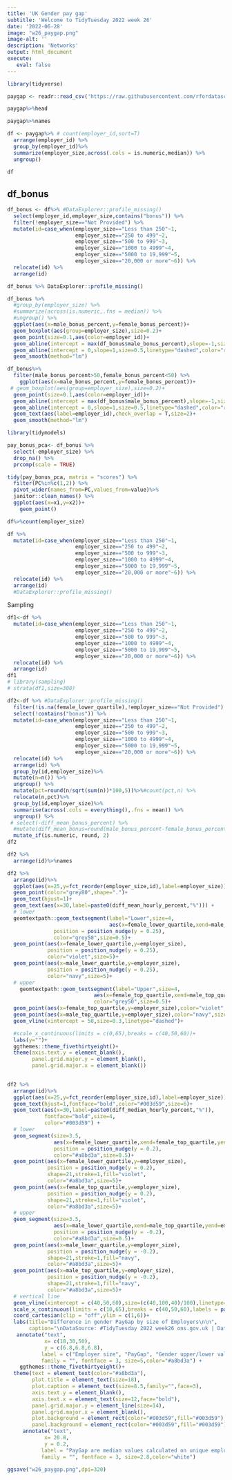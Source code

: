 ```yaml
---
title: 'UK Gender pay gap'
subtitle: 'Welcome to TidyTuesday 2022 week 26'
date: '2022-06-28'
image: "w26_paygap.png"
image-alt: ''
description: 'Networks'
output: html_document
execute: 
   eval: false
---
```






```r
library(tidyverse)
```


```r
paygap <- readr::read_csv('https://raw.githubusercontent.com/rfordatascience/tidytuesday/master/data/2022/2022-06-28/paygap.csv')
```


```r
paygap%>%head
```

```r
paygap%>%names
```
```r
df <- paygap%>% # count(employer_id,sort=T)
  arrange(employer_id) %>%
  group_by(employer_id)%>%
  summarize(employer_size,across(.cols = is.numeric,median)) %>%
  ungroup()
  
df
```

## df_bonus

```r
df_bonus <- df%>% #DataExplorer::profile_missing()
  select(employer_id,employer_size,contains("bonus")) %>%
  filter(!employer_size=="Not Provided") %>%
  mutate(id=case_when(employer_size=="Less than 250"~1,
                      employer_size=="250 to 499"~2,
                      employer_size=="500 to 999"~3,
                      employer_size=="1000 to 4999"~4,
                      employer_size=="5000 to 19,999"~5,
                      employer_size=="20,000 or more"~6)) %>%
  relocate(id) %>%
  arrange(id)

df_bonus %>% DataExplorer::profile_missing()
```


```r
df_bonus %>%
  #group_by(employer_size) %>%
  #summarize(across(is.numeric,.fns = median)) %>%
  #ungroup() %>%
  ggplot(aes(x=male_bonus_percent,y=female_bonus_percent))+
  geom_boxplot(aes(group=employer_size),size=0.2)+ 
  geom_point(size=0.1,aes(color=employer_id))+
  geom_abline(intercept = max(df_bonus$male_bonus_percent),slope=-1,size=0.1,linetype="dashed")+
  geom_abline(intercept = 0,slope=1,size=0.5,linetype="dashed",color="red")+
  geom_smooth(method="lm")
```
```r
df_bonus%>%
  filter(male_bonus_percent>50,female_bonus_percent<50) %>%
    ggplot(aes(x=male_bonus_percent,y=female_bonus_percent))+
 # geom_boxplot(aes(group=employer_size),size=0.2)+ 
  geom_point(size=0.1,aes(color=employer_id))+
  geom_abline(intercept = max(df_bonus$male_bonus_percent),slope=-1,size=0.5,linetype="dashed")+
  geom_abline(intercept = 0,slope=1,size=0.5,linetype="dashed",color="red")+
  geom_text(aes(label=employer_id),check_overlap = T,size=2)+
  geom_smooth(method="lm")
```
```r
library(tidymodels)
```


```r
pay_bonus_pca<- df_bonus %>%
  select(-employer_size) %>%
  drop_na() %>%
  prcomp(scale = TRUE)

tidy(pay_bonus_pca, matrix = "scores") %>%
  filter(PC%in%c(1,2)) %>%
  pivot_wider(names_from=PC,values_from=value)%>%
  janitor::clean_names() %>%
  ggplot(aes(x=x1,y=x2))+
    geom_point()
```


```r
df%>%count(employer_size)
```




```r
df %>%
  mutate(id=case_when(employer_size=="Less than 250"~1,
                      employer_size=="250 to 499"~2,
                      employer_size=="500 to 999"~3,
                      employer_size=="1000 to 4999"~4,
                      employer_size=="5000 to 19,999"~5,
                      employer_size=="20,000 or more"~6)) %>%
  relocate(id) %>%
  arrange(id) 
  #DataExplorer::profile_missing()

```


Sampling
```r
df1<-df %>%
  mutate(id=case_when(employer_size=="Less than 250"~1,
                      employer_size=="250 to 499"~2,
                      employer_size=="500 to 999"~3,
                      employer_size=="1000 to 4999"~4,
                      employer_size=="5000 to 19,999"~5,
                      employer_size=="20,000 or more"~6)) %>%
  relocate(id) %>%
  arrange(id)
df1
# library(sampling)
# strata(df1,size=300)
```




```r
df2<-df %>% #DataExplorer::profile_missing()
  filter(!is.na(female_lower_quartile),!employer_size=="Not Provided") %>%
  select(!contains("bonus")) %>%
  mutate(id=case_when(employer_size=="Less than 250"~1,
                      employer_size=="250 to 499"~2,
                      employer_size=="500 to 999"~3,
                      employer_size=="1000 to 4999"~4,
                      employer_size=="5000 to 19,999"~5,
                      employer_size=="20,000 or more"~6)) %>%
  relocate(id) %>%
  arrange(id) %>%
  group_by(id,employer_size)%>%
  mutate(n=n()) %>%
  ungroup() %>%
  mutate(pct=round(n/sqrt(sum(n))*100,5))%>%#count(pct,n) %>%
  relocate(n,pct)%>%
  group_by(id,employer_size)%>%
  summarise(across(.cols = everything(),.fns = mean)) %>%
  ungroup() %>%
 # select(-diff_mean_bonus_percent) %>%
  #mutate(diff_mean_bonus=round(male_bonus_percent-female_bonus_percent,2)) %>%
  mutate_if(is.numeric, round, 2)
df2
```
```r
df2 %>%
  arrange(id)%>%names
```



```r
df2 %>%
  arrange(id)%>%
  ggplot(aes(x=25,y=fct_reorder(employer_size,id),label=employer_size))+
  geom_point(color="grey80",shape=".")+
  geom_text(hjust=1)+
  geom_text(aes(x=30,label=paste0(diff_mean_hourly_percent,"%"))) +
  # lower
  geomtextpath::geom_textsegment(label="Lower",size=4,
                                 aes(x=female_lower_quartile,xend=male_lower_quartile,yend=employer_size),
               position = position_nudge(y = 0.25),
               color="grey50",size=0.5)+
  geom_point(aes(x=female_lower_quartile,y=employer_size),
             position = position_nudge(y = 0.25),
             color="violet",size=5)+
  geom_point(aes(x=male_lower_quartile,y=employer_size),
             position = position_nudge(y = 0.25),
             color="navy",size=5)+
  # upper
    geomtextpath::geom_textsegment(label="Upper",size=4,
                            aes(x=female_top_quartile,xend=male_top_quartile,yend=employer_size),
                            color="grey50",size=0.5)+
  geom_point(aes(x=female_top_quartile,y=employer_size),color="violet",size=5)+
  geom_point(aes(x=male_top_quartile,y=employer_size),color="navy",size=5)+
  geom_vline(xintercept = 50,size=0.3,linetype="dashed")+

  #scale_x_continuous(limits = c(0,65),breaks = c(40,50,60))+
  labs(y="")+
  ggthemes::theme_fivethirtyeight()+
  theme(axis.text.y = element_blank(),
        panel.grid.major.y = element_blank(),
        panel.grid.major.x = element_blank())
  
```



```r
df2 %>%
  arrange(id)%>%
  ggplot(aes(x=25,y=fct_reorder(employer_size,id),label=employer_size))+
  geom_text(hjust=1,fontface="bold",color="#003d59",size=6)+
  geom_text(aes(x=30,label=paste0(diff_median_hourly_percent,"%")),
            fontface="bold",size=4,
            color="#003d59") +
  # lower
  geom_segment(size=3.5,
               aes(x=female_lower_quartile,xend=female_top_quartile,yend=employer_size),
               position = position_nudge(y = 0.2),
               color="#a8bd3a",size=0.5)+
  geom_point(aes(x=female_lower_quartile,y=employer_size),
             position = position_nudge(y = 0.2),
             shape=21,stroke=1,fill="violet",
             color="#a8bd3a",size=5)+
  geom_point(aes(x=female_top_quartile,y=employer_size),
             position = position_nudge(y = 0.2),
             shape=21,stroke=1,fill="violet",
             color="#a8bd3a",size=5)+
  # upper
  geom_segment(size=3.5,
               aes(x=male_lower_quartile,xend=male_top_quartile,yend=employer_size),
               position = position_nudge(y = -0.2),
               color="#a8bd3a",size=0.5)+
  geom_point(aes(x=male_lower_quartile,y=employer_size),
             position = position_nudge(y = -0.2),
             shape=21,stroke=1,fill="navy",
             color="#a8bd3a",size=5)+
  geom_point(aes(x=male_top_quartile,y=employer_size),
             position = position_nudge(y = -0.2),
             shape=21,stroke=1,fill="navy",
             color="#a8bd3a",size=5)+
  # vertical line
  geom_vline(xintercept = c(40,50,60),size=(c(40,100,40)/100),linetype="dashed",color="grey40")+
  scale_x_continuous(limits = c(10,65),breaks = c(40,50,60),labels = paste0(c(40,50,60),"K"))+
  coord_cartesian(clip = "off",ylim = c(1,6))+
  labs(title="Difference in gender PayGap by size of Employers\n\n",
       caption="\nDataSource: #TidyTuesday 2022 week26 ons.gov.uk | DataViz: Federica Gazzelloni (@fgazzelloni)")+
   annotate("text",
            x= c(18,30,50),
            y = c(6.8,6.8,6.8),
           label = c("Employer size", "PayGap", "Gender upper/lower values "),
           family = "", fontface = 3, size=5,color="#a8bd3a") +
    ggthemes::theme_fivethirtyeight()+
  theme(text = element_text(color="#a8bd3a"),
        plot.title = element_text(size=18),
        plot.caption = element_text(size=8.5,family="",face=3),
        axis.text.y = element_blank(),
        axis.text.x = element_text(size=12,face="bold"),
        panel.grid.major.y = element_line(size=14),
        panel.grid.major.x = element_blank(),
        plot.background = element_rect(color="#003d59",fill="#003d59"),
        panel.background = element_rect(color="#003d59",fill="#003d59"))+
     annotate("text",
            x= 20.8,
            y = 0.2,
           label = "PayGap are median values calculated on unique employer id\nfrom hourly pay(%) mean difference\nPink = Female | Blue = Male",
           family = "", fontface = 3, size=2.8,color="white") 
```

```r
ggsave("w26_paygap.png",dpi=320)
```






